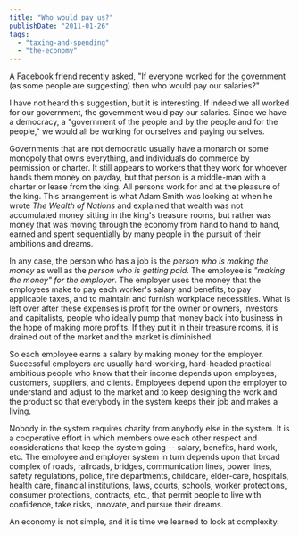 ```yaml
---
title: "Who would pay us?"
publishDate: "2011-01-26"
tags: 
  - "taxing-and-spending"
  - "the-economy"
---
```


A Facebook friend recently asked, "If everyone worked for the government (as some people are suggesting) then who would pay our salaries?"

I have not heard this suggestion, but it is interesting. If indeed we all worked for our government, the government would pay our salaries. Since we have a democracy, a "government of the people and by the people and for the people," we would all be working for ourselves and paying ourselves.

Governments that are not democratic usually have a monarch or some monopoly that owns everything, and individuals do commerce by permission or charter. It still appears to workers that they work for whoever hands them money on payday, but that person is a middle-man with a charter or lease from the king. All persons work for and at the pleasure of the king. This arrangement is what Adam Smith was looking at when he wrote _The Wealth of Nations_ and explained that wealth was not accumulated money sitting in the king's treasure rooms, but rather was money that was moving through the economy from hand to hand to hand, earned and spent sequentially by many people in the pursuit of their ambitions and dreams.

In any case, the person who has a job is the _person who is making the money_ as well as the _person who is getting paid_. The employee is _"making the money" for the employer_. The employer uses the money that the employees make to pay each worker's salary and benefits, to pay applicable taxes, and to maintain and furnish workplace necessities. What is left over after these expenses is profit for the owner or owners, investors and capitalists, people who ideally pump that money back into business in the hope of making more profits. If they put it in their treasure rooms, it is drained out of the market and the market is diminished.

So each employee earns a salary by making money for the employer. Successful employers are usually hard-working, hard-headed practical ambitious people who know that their income depends upon employees, customers, suppliers, and clients. Employees depend upon the employer to understand and adjust to the market and to keep designing the work and the product so that everybody in the system keeps their job and makes a living.

Nobody in the system requires charity from anybody else in the system. It is a cooperative effort in which members owe each other respect and considerations that keep the system going -- salary, benefits, hard work, etc. The employee and employer system in turn depends upon that broad complex of roads, railroads, bridges, communication lines, power lines, safety regulations, police, fire departments, childcare, elder-care, hospitals, health care, financial institutions, laws, courts, schools, worker protections, consumer protections, contracts, etc., that permit people to live with confidence, take risks, innovate, and pursue their dreams.

An economy is not simple, and it is time we learned to look at complexity.
